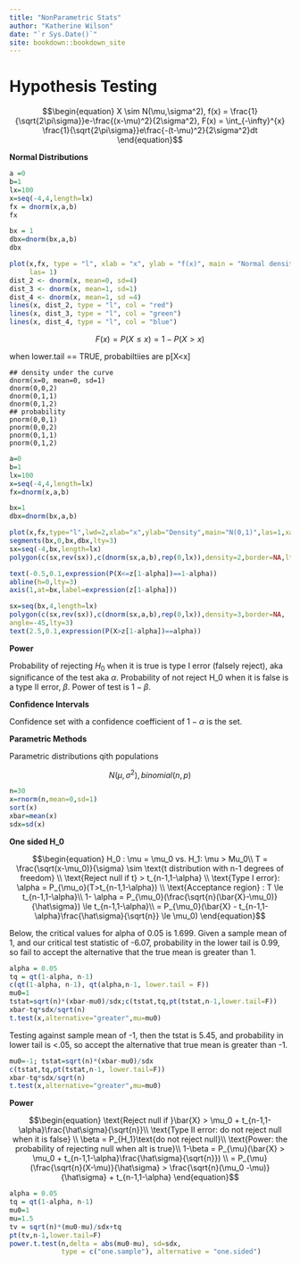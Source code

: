 ```yaml
--- 
title: "NonParametric Stats"
author: "Katherine Wilson"
date: "`r Sys.Date()`"
site: bookdown::bookdown_site
---
```


# Hypothesis Testing

$$\begin{equation}
X \sim N(\mu,\sigma^2), f(x) = \frac{1}{\sqrt{2\pi\sigma}}e-\frac{(x-\mu)^2}{2\sigma^2}, F(x) = \int_{-\infty}^{x} \frac{1}{\sqrt{2\pi\sigma}}e\frac{-(t-\mu)^2}{2\sigma^2}dt
\end{equation}$$

**Normal Distributions**

```r
a =0
b=1
lx=100
x=seq(-4,4,length=lx)
fx = dnorm(x,a,b)
fx

bx = 1
dbx=dnorm(bx,a,b)
dbx

plot(x,fx, type = "l", xlab = "x", ylab = "f(x)", main = "Normal density functions",
     las= 1)
dist_2 <- dnorm(x, mean=0, sd=4)
dist_3 <- dnorm(x, mean=1, sd=1)
dist_4 <- dnorm(x, mean=1, sd =4)
lines(x, dist_2, type = "l", col = "red")
lines(x, dist_3, type = "l", col = "green")
lines(x, dist_4, type = "l", col = "blue")
```




$$\begin{equation}
F(x) = P(X\le x) = 1 - P(X>x)
\end{equation}$$

when lower.tail == TRUE, probabiltiies are p[X<x]

```undefined
## density under the curve
dnorm(x=0, mean=0, sd=1)
dnorm(0,0,2)
dnorm(0,1,1)
dnorm(0,1,2)
## probability
pnorm(0,0,1)
pnorm(0,0,2)
pnorm(0,1,1)
pnorm(0,1,2)

```



```r
a=0
b=1
lx=100
x=seq(-4,4,length=lx)
fx=dnorm(x,a,b)

bx=1
dbx=dnorm(bx,a,b)

plot(x,fx,type="l",lwd=2,xlab="x",ylab="Density",main="N(0,1)",las=1,xaxt="n")
segments(bx,0,bx,dbx,lty=3)
sx=seq(-4,bx,length=lx)
polygon(c(sx,rev(sx)),c(dnorm(sx,a,b),rep(0,lx)),density=2,border=NA,lty=3)

text(-0.5,0.1,expression(P(X<=z[1-alpha])==1-alpha))
abline(h=0,lty=3)
axis(1,at=bx,label=expression(z[1-alpha]))

sx=seq(bx,4,length=lx)
polygon(c(sx,rev(sx)),c(dnorm(sx,a,b),rep(0,lx)),density=3,border=NA,
angle=-45,lty=3)
text(2.5,0.1,expression(P(X>z[1-alpha])==alpha))

```


**Power**

Probability of rejecting $H_0$ when it is true is type I error (falsely reject), aka significance of the test aka $\alpha$. Probability of not reject H_0 when it is false is a type II error, $\beta$. Power of test is $1-\beta$.

**Confidence Intervals**

Confidence set with a confidence coefficient of $1-\alpha$ is the set.


**Parametric Methods**

Parametric distributions qith populations

$$\begin{equation}
N(\mu, \sigma^2),binomial(n,p)
\end{equation}$$

```r
n=30
x=rnorm(n,mean=0,sd=1)
sort(x)
xbar=mean(x)
sdx=sd(x)
```




**One sided H_0**

$$\begin{equation}
H_0 : \mu = \mu_0 vs. H_1: \mu > Mu_0\\
T = \frac{\sqrt(x-\mu_0)}{\sigma} \sim \text{t distribution with n-1 degrees of freedom} \\
\text{Reject null if t} > t_{n-1,1-\alpha} \\
\text{Type I error}: \alpha = P_{\mu_o}(T>t_{n-1,1-\alpha}) \\
\text{Acceptance region} : T \le t_{n-1,1-\alpha}\\
1- \alpha = P_{\mu_0}(\frac{\sqrt{n}(\bar{X}-\mu_0)}{\hat\sigma}) \le t_{n-1,1-\alpha}\\
= P_{\mu_0}(\bar{X} - t_{n-1,1-\alpha}\frac{\hat\sigma}{\sqrt{n}} \le \mu_0)
\end{equation}$$

Below, the critical values for alpha of 0.05 is 1.699. Given a sample mean of 1, and our critical test statistic of -6.07, probability in the lower tail is 0.99, so fail to accept the alternative that the true mean is greater than 1.
```r
alpha = 0.05
tq = qt(1-alpha, n-1)
c(qt(1-alpha, n-1), qt(alpha,n-1, lower.tail = F))
mu0=1
tstat=sqrt(n)*(xbar-mu0)/sdx;c(tstat,tq,pt(tstat,n-1,lower.tail=F))
xbar-tq*sdx/sqrt(n)
t.test(x,alternative="greater",mu=mu0)

```
Testing against sample mean of -1, then the tstat is 5.45, and probability in lower tail is <.05, so accept the alternative that true mean is greater than -1.
```r
mu0=-1; tstat=sqrt(n)*(xbar-mu0)/sdx
c(tstat,tq,pt(tstat,n-1, lower.tail=F))
xbar-tq*sdx/sqrt(n)
t.test(x,alternative="greater",mu=mu0)

```





**Power**

$$\begin{equation}
\text{Reject null if }\bar{X} > \mu_0 + t_{n-1,1-\alpha}\frac{\hat\sigma}{\sqrt{n}}\\
\text{Type II error: do not reject null when it is false} \\
\beta = P_{H_1}\text{do not reject null}\\
\text{Power: the probability of rejecting null when alt is true}\\
1-\beta = P_{\mu}(\bar{X} > \mu_0 + t_{n-1,1-\alpha}\frac{\hat\sigma}{\sqrt{n}}) \\
= P_{\mu}(\frac{\sqrt{n}(X-\mu)}{\hat\sigma} > \frac{\sqrt{n}(\mu_0 -\mu)}{\hat\sigma} + t_{n-1,1-\alpha}
\end{equation}$$


```r
alpha = 0.05
tq = qt(1-alpha, n-1)
mu0=1
mu=1.5
tv = sqrt(n)*(mu0-mu)/sdx+tq
pt(tv,n-1,lower.tail=F)
power.t.test(n,delta = abs(mu0-mu), sd=sdx,
             type = c("one.sample"), alternative = "one.sided")

```






